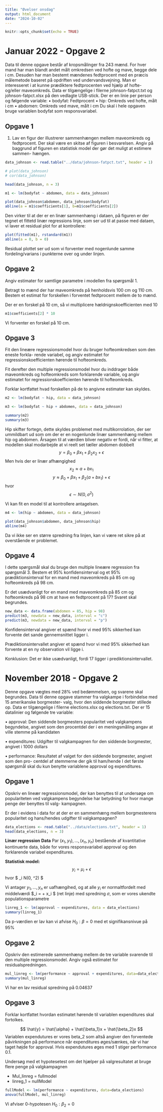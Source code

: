 ```yaml
---
title: "Øvelser onsdag"
output: html_document
date: "2024-10-02"
---
```


```r
knitr::opts_chunk$set(echo = TRUE)
```

# Januar 2022 - Opgave 2
Data til denne opgave består af kropsmålinger fra 243 mænd. For hver mand har man blandt
andet målt omkredsen ved hofte og mave, begge dele i cm. Desuden har man bestemt mændenes
fedtprocent med en præcis målemetode baseret på opdriften ved undervandsvejning. Man er
interesseret i at kunne prædiktere fedtprocenten ved hjælp af hofte- og/eller maveomkreds.
Data er tilgængelige i filerne johnson-fatpct.txt og johnson-fatpct.xlsx på den vedlagte
USB-stick. Der er en linie per person og følgende variable:
• bodyfat: Fedtprocent
• hip: Omkreds ved hofte, målt i cm
• abdomen: Omkreds ved mave, målt i cm
Du skal i hele opgaven bruge variablen bodyfat som responsvariabel.


## Opgave 1
1. Lav en figur der illustrerer sammenhængen mellem maveomkreds og fedtprocent. Der
skal være en skitse af figuren i besvarelsen.
Angiv på baggrund af figuren en statistisk model der gør det muligt at estimere sammen-
hængen.

```r
data_johnson <- read.table("../data/johnson-fatpct.txt", header = 1)

# plot(data_johnson)
# cor(data_johnson)

head(data_johnson, n = 3)

```

```r
m1 <- lm(bodyfat ~ abdomen, data = data_johnson)

plot(data_johnson$abdomen, data_johnson$bodyfat)
abline(a = m1$coefficients[1], b=m1$coefficients[2])


```

Den virker til at der er en linær sammenhæng i dataen, på figuren er der tegnet et fittetd linær regressions linje, som ser ud til at passe med dataen, vi laver et residual plot for at kontrollere:

```r
plot(fitted(m1), rstandard(m1))
abline(a = 0, b = 0)
```

Residual plottet ser ud som vi forventer med nogenlunde samme fordeling/varians i punkterne over og under linjen.

## Opgave 2
Angiv estimater for samtlige parametre i modellen fra spørgsmål 1.

Betragt to mænd der har maveomkreds på henholdsvis 100 cm og 110 cm. Bestem et
estimat for forskellen i forventet fedtprocent mellem de to mænd.

Der er en forskel på 10 cm, så vi multiplicere hældnignskoefficienten med 10

```r
m1$coefficients[2] * 10
```
Vi forventer en forskel på 10 cm.


## Opgave 3
Fit den lineære regressionsmodel hvor du bruger hofteomkredsen som den eneste forkla-
rende variabel, og angiv estimatet for regressionskoefficienten hørende til hofteomkreds.

Fit derefter den multiple regressionsmodel hvor du inddrager både maveomkreds og hofteomkreds som forklarende variable, og angiv estimatet for regressionskoefficienten hørende til hofteomkreds.

Forklar kortfattet hvad forskellen på de to angivne estimater kan skyldes.

```r
m2 <- lm(bodyfat ~ hip, data = data_johnson)

m3 <- lm(bodyfat ~ hip + abdomen, data = data_johnson)

summary(m2)
summary(m3)
```
Hip skifter fortegn, dette skyldes problemet med multikorrolation, der ser ummildbart ud som om der er en nogenlunde linær sammenhæng mellem hip og abdomen. Årsagen til at værdien bliver negativ er fordi, når vi fitter, at modellen skal modarbejde at vi reelt set tæller abdomen dobbelt
$$y = \beta_0 + \beta x_{1} + \beta_2 x_2 + \epsilon $$
Men hvis der er linær afhængighed
$$ x_2 \approx  a + b x_1 $$
$$ y \approx \beta_0 + \beta x_{1} + \beta_2 (a + b x_1) + \epsilon $$
hvor
$$ \epsilon \sim N(0, \sigma^2) $$

Vi kan fit en model til at kontrollere antagelsen. 
```r
m4 <- lm(hip ~ abdomen, data = data_johnson)

plot(data_johnson$abdomen, data_johnson$hip)
abline(m4)
```
Da vi ikke ser en større spredning fra linjen, kan vi være ret sikre på at overstående er problemet.

## Opgave 4
I dette spørgsmål skal du bruge den multiple lineære regression fra spørgsmål 3. Bestem
et 95% konfidensinterval og et 95% prædiktionsinterval for en mand med maveomkreds
på 85 cm og hofteomkreds på 98 cm.

Er det usædvanligt for en mand med maveomkreds på 85 cm og hofteomkreds på 98 cm
at have en fedtprocent på 17? Svaret skal begrundes.

```r
new_data <- data.frame(abdomen = 85, hip = 98)
predict(m3, newdata = new_data, interval = "c")
predict(m3, newdata = new_data, interval = "p")
```
Konfidensinterval angiver et spænd hvor vi med 95% sikkerhed kan forvente det sande gennemsnittet ligger i. 

Prædiktionsintervallet angiver et spænd hvor vi med 95% sikkerhed kan forvente at en ny observation vil ligge i.

Konklusion: Det er ikke usædvanligt, fordi 17 ligger i prediktionsintervallet.


# November 2018 - Opgave 2
Denne opgave vægtes med 28% ved bedømmelsen, og svarene skal begrundes.
Data til denne opgave stammer fra valgkampe i forbindelse med 15 amerikanske borgmester-
valg, hvor den siddende borgmester stillede op. Data er tilgængelige i filerne elections.xlsx
og elections.txt. Der er 15 datalinier og følgende tre variable:

• approval: Den siddende borgmesters popularitet ved valgkampens begyndelse, angivet
som den procentdel der i en meningsmåling angav at ville stemme på kandidaten

• expenditures: Udgifter til valgkampagnen for den siddende borgmester, angivet i 1000
dollars

• performance: Resultatet af valget for den siddende borgmester, angivet som den pro-
centdel af stemmerne der gik til ham/hende
I det første spørgsmål skal du kun benytte variablene approval og expenditures.


## Opgave 1
Opskriv en lineær regressionsmodel, der kan benyttes til at undersøge om populariteten
ved valgkampens begyndelse har betydning for hvor mange penge der benyttes til valg-
kampagnen.

Er der i evidens i data for at der er en sammenhæng mellem borgmesterens popularitet og
hans/hendes udgifter til valgkampagnen?

```r
data_elections <- read.table("../data/elections.txt", header = 1)
head(data_elections, n = 3)
```
**Linær regression**
**Data**
Par $(x_1, y_1), ..., (x_n, y_n)$ bestående af
kvantitative kontinuerte data, både for vores responsvariabel approval og den
forklarende variabel expenditures.

**Statistisk model:** <br>
$$ y_i = \mu_i + \epsilon  $$ 
hvor $ \epsilon_i \sim N(0, \sigma^2) $

Vi antager $y_1 ,..., y_n$ er uafhængihed, og
at alle $y_i$ er normaltfordelt med middelværdi $\mu_i = \alpha + \beta x_i $ 
(ret linje) med spredning $\sigma$, som er vores ukendte populationsparametre

```r
linreg_1 <- lm(approval ~ expenditures, data = data_elections)
summary(linreg_1)
```
Da p-værdien er lav kan vi afvise $H_0 : \beta = 0$ med et signifikansnivue på 95% 

## Opgave 2
Opskriv den estimerede sammenhæng mellem de tre variable svarende til den multiple
regressionsmodel. Angiv også estimatet for residualspredningen.

```r
mul_linreg <- lm(performance ~ approval + expenditures, data=data_elections)
summary(mul_linreg)
```
Vi har en lav residual spredning på 0.04637

## Opgave 3
Forklar kortfattet hvordan estimatet hørende til variablen expenditures skal fortolkes.

$$ \hat{y} = \hat{\alpha} +  \hat{\beta_1}x + \hat{\beta_2}x  $$
Variablen expendutures er vores beta_2 som altså angiver den forventede påvirkningen på performance når expenditures øges/sænkes, når vi har taget højde for approval. Hvis expendutures øges med 1 stiger performance 0.1.


Undersøg med et hypotesetest om det hjælper på valgresultatet at bruge flere penge på
valgkampagnen

- Mul_linreg = fullmodel
- linreg_1 = nullModel

```r
fullModel <- lm(performance ~ expenditures, data=data_elections)
anova(fullModel, mul_linreg)
```

Vi afviser 0-hypotesen $H_0 : \beta_2 = 0$












